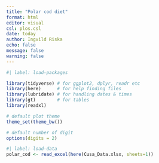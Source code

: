 ```yaml
---
title: "Polar cod diet"
format: html
editor: visual
csl: plos.csl
date: today
author: Ingvild Riska
echo: false
message: false
warning: false
---
```


```r
#| label: load-packages

library(tidyverse) # for ggplot2, dplyr, readr etc
library(here)      # for help finding files
library(lubridate) # for handling dates & times
library(gt)        # for tables
library(readxl)

# default plot theme
theme_set(theme_bw())

# default number of digit
options(digits = 2)
```

```r
#| label: load-data
polar_cod <- read_excel(here(Cusa_Data.xlsx, sheets=1))
```
